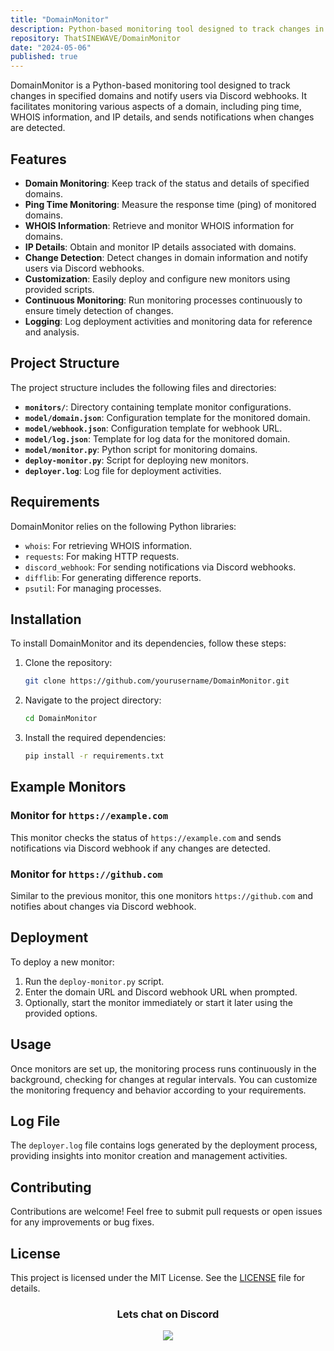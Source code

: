 ```yaml
---
title: "DomainMonitor"
description: Python-based monitoring tool designed to track changes in specified domains and notify users via Discord webhooks
repository: ThatSINEWAVE/DomainMonitor
date: "2024-05-06"
published: true
---
```


DomainMonitor is a Python-based monitoring tool designed to track changes in specified domains and notify users via Discord webhooks. It facilitates monitoring various aspects of a domain, including ping time, WHOIS information, and IP details, and sends notifications when changes are detected.

## Features

- **Domain Monitoring**: Keep track of the status and details of specified domains.
- **Ping Time Monitoring**: Measure the response time (ping) of monitored domains.
- **WHOIS Information**: Retrieve and monitor WHOIS information for domains.
- **IP Details**: Obtain and monitor IP details associated with domains.
- **Change Detection**: Detect changes in domain information and notify users via Discord webhooks.
- **Customization**: Easily deploy and configure new monitors using provided scripts.
- **Continuous Monitoring**: Run monitoring processes continuously to ensure timely detection of changes.
- **Logging**: Log deployment activities and monitoring data for reference and analysis.

## Project Structure

The project structure includes the following files and directories:

- **`monitors/`**: Directory containing template monitor configurations.
- **`model/domain.json`**: Configuration template for the monitored domain.
- **`model/webhook.json`**: Configuration template for webhook URL.
- **`model/log.json`**: Template for log data for the monitored domain.
- **`model/monitor.py`**: Python script for monitoring domains.
- **`deploy-monitor.py`**: Script for deploying new monitors.
- **`deployer.log`**: Log file for deployment activities.

## Requirements

DomainMonitor relies on the following Python libraries:

- `whois`: For retrieving WHOIS information.
- `requests`: For making HTTP requests.
- `discord_webhook`: For sending notifications via Discord webhooks.
- `difflib`: For generating difference reports.
- `psutil`: For managing processes.

## Installation

To install DomainMonitor and its dependencies, follow these steps:

1. Clone the repository:

   ```bash
   git clone https://github.com/yourusername/DomainMonitor.git
   ```

2. Navigate to the project directory:

   ```bash
   cd DomainMonitor
   ```

3. Install the required dependencies:

   ```bash
   pip install -r requirements.txt
   ```

## Example Monitors

### Monitor for `https://example.com`

This monitor checks the status of `https://example.com` and sends notifications via Discord webhook if any changes are detected.

### Monitor for `https://github.com`

Similar to the previous monitor, this one monitors `https://github.com` and notifies about changes via Discord webhook.

## Deployment

To deploy a new monitor:

1. Run the `deploy-monitor.py` script.
2. Enter the domain URL and Discord webhook URL when prompted.
3. Optionally, start the monitor immediately or start it later using the provided options.

## Usage

Once monitors are set up, the monitoring process runs continuously in the background, checking for changes at regular intervals. You can customize the monitoring frequency and behavior according to your requirements.

## Log File

The `deployer.log` file contains logs generated by the deployment process, providing insights into monitor creation and management activities.

## Contributing

Contributions are welcome! Feel free to submit pull requests or open issues for any improvements or bug fixes.

## License

This project is licensed under the MIT License. See the [LICENSE](LICENSE) file for details.

<div align="center">

### Lets chat on Discord

[![](https://dcbadge.vercel.app/api/server/zjjKSV8wFf)](https://discord.gg/zjjKSV8wFf)

</div>